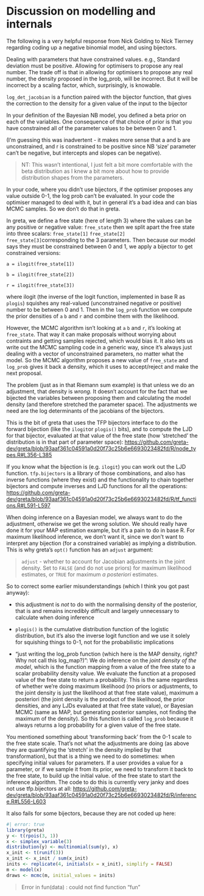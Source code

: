 # Discussion on modelling and internals

The following is a very helpful response from Nick Golding to Nick Tierney regarding coding up a negative binomial model, and using bijectors.

Dealing with parameters that have constrained values. e.g., Standard deviation must be positive. Allowing for optimisers to propose any real number. The trade off is that in allowing for optimisers to propose any real number, the density proposed in the log_prob, will be incorrect. But it will be incorrect by a scaling factor, which, surprisingly, is knowable.

`log_det_jacobian` is a function paired with the bijector function, that gives the correction to the density for a given value of the input to the bijector

In your definition of the Bayesian NB model, you defined a beta prior on each of the variables. One consequence of that choice of prior is that you have constrained all of the parameter values to be between 0 and 1.

(I'm guessing this was inadvertent - it makes more sense that a and b are unconstrained, and r is constrained to be positive since NB 'size' parameter can't be negative, but intercepts and slopes can be negative).

> NT: This wasn't intentional, I just felt a bit more comfortable with the beta distribution as I knew a bit more about how to provide distribution shapes from the parameters.

In your code, where you didn't use bijectors, if the optimiser proposes any value outside 0-1, the log prob can't be evaluated. In your code the optimiser managed to deal with it, but in general it's a bad idea and can bias MCMC samples. So we don't do that in greta.

In greta, we define a free state (here of length 3) where the values can be any positive or negative value: `free_state` then we split apart the free state into three scalars: `free_state[1]` `free_state[2]` `free_state[3]`corresponding to the 3 parameters. Then because our model says they must be constrained between 0 and 1, we apply a bijector to get constrained versions:

`a = ilogit(free_state[1])`

`b = ilogit(free_state[2])`

`r = ilogit(free_state[3])`

where ilogit (the inverse of the logit function, implemented in base R as `plogis`) squishes any real-valued (unconstrained negative or positive) number to be between 0 and 1. Then in the `log_prob` function we compute the prior densities of `a` `b` and `r` and combine them with the likelihood.

However, the MCMC algorithm isn't looking at `a` `b` and `r`, it's looking at `free_state`. That way it can make proposals without worrying about contraints and getting samples rejected, which would bias it. It also lets us write out the MCMC sampling code in a generic way, since it's always just dealing with a vector of unconstrained parameters, no matter what the model. So the MCMC algorithm proposes a new value of `free_state` and `log_prob` gives it back a density, which it uses to accept/reject and make the next proposal.

The problem (just as in that Riemann sum example) is that unless we do an adjustment, that density is *wrong.* It doesn't account for the fact that we bijected the variables between proposing them and calculating the model density (and therefore stretched the parameter space). The adjustments we need are the log determinants of the jacobians of the bijectors.

This is the bit of greta that uses the TFP bijectors interface to do the forward bijection (like the `ilogit`or `plogis()` bits), and to compute the LJD for that bijector, evaluated at that value of the free state (how 'stretched' the distribution is in that part of parameter space): <https://github.com/greta-dev/greta/blob/93aaf361c04591a0d20f73c25b6e6693023482fd/R/node_types.R#L356-L385>

If you know what the bijection is (e.g. `ilogit`) you can work out the LJD function. `tfp.bijectors` is a library of those combinations, and also has inverse functions (where they exist) and the functionality to chain together bijectors and compute inverses and LJD functions for all the operations: <https://github.com/greta-dev/greta/blob/93aaf361c04591a0d20f73c25b6e6693023482fd/R/tf_functions.R#L591-L597>

When doing inference on a Bayesian model, we always want to do the adjustment, otherwise we get the wrong solution. We should really have done it for your MAP estimation example, but it's a pain to do in base R. For maximum likelihood inference, we don't want it, since we don't want to interpret any bijection (for a constrained variable) as implying a distribution. This is why greta's `opt()` function has an `adjust` argument:

> `adjust` - whether to account for Jacobian adjustments in the joint density. Set to `FALSE` (and do not use priors) for maximum likelihood estimates, or `TRUE` for maximum *a posteriori* estimates.

So to correct some earlier misunderstandings (which I think you got past anyway):

-   this adjustment is *not* to do with the normalising density of the posterior, that is and remains incredibly difficult and largely unnecessary to calculate when doing inference

-   `plogis()` is the cumulative distribution function of the logistic distribution, but it's also the inverse logit function and we use it solely for squishing things to 0-1, not for the probabilistic implications

-   "just writing the log_prob function (which here is the MAP density, right? Why not call this log_map?)": We do inference on the *joint density of the model*, which is the function mapping from a value of the free state to a scalar probability density value. We evaluate the function at a proposed value of the free state to return a probability. This is the same regardless of whether we're doing maximum likelihood (no priors or adjustments, to the joint density is just the likelihood at that free state value), maximum a posteriori (the joint density is the product of the likelihood, the prior densities, and any LJDs evaluated at that free state value), or Bayesian MCMC (same as MAP, but generating posterior samples, not finding the maximum of the density). So this function is called `log_prob` because it always returns a log probability for a given value of the free state.

You mentioned something about 'transforming back' from the 0-1 scale to the free state scale. That's not what the adjustments are doing (as above they are quantifying the 'stretch' in the density implied by that transformation), but that is a thing we need to do sometimes: when specifying initial values for parameters. If a user provides a value for a parameter, or if we sample it from its prior, we need to transform it back to the free state, to build up the initial value. of the free state to start the inference algorithm. The code to do this is currently very janky and does not use tfp.bijectors at all: <https://github.com/greta-dev/greta/blob/93aaf361c04591a0d20f73c25b6e6693023482fd/R/inference.R#L556-L603>

It also fails for some bijectors, because they are not coded up here:

```r
#| error: true
library(greta)
y <- t(rpois(3, 1))
x <- simplex_variable(3)
distribution(y) <- multinomial(sum(y), x)
x_init <- t(runif(3))
x_init <- x_init / sum(x_init)
inits <- replicate(4, initials(x = x_init), simplify = FALSE)
m <- model(x)
draws <- mcmc(m, initial_values = inits)
```

> Error in fun(data) : could not find function "fun"

## 
